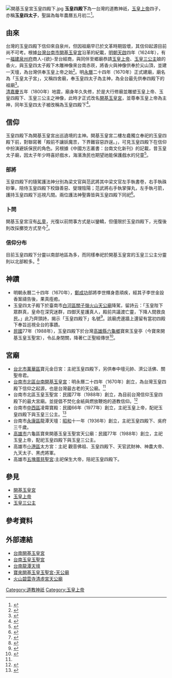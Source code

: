 [[File:開基玉皇宮玉皇四殿下.jpg|thumb]]
{{copyedit|time=2013-05-14T11:28:29+00:00}}
'''玉皇四殿下'''為一台灣的道教神祇，[[玉皇上帝|玉皇上帝]]四子，亦稱'''玉皇四太子'''，聖誕為每年農曆五月初二<ref>{{Cite web|url=http://www.kaigi.com.tw/story.htm|title=台南開基玉皇宮|accessdate=2018-08-02|work=www.kaigi.com.tw|archive-date=2018-09-28|archive-url=https://web.archive.org/web/20180928164128/http://www.kaigi.com.tw/story.htm|dead-url=no}}</ref>。

== 由來 ==

台灣的玉皇四殿下信仰來自泉州，但因祖廟早已於文革時期毀壞，其信仰起源目前尚不可考。根據[[台灣|台灣]][[台南市|台南市]][[開基玉皇宮|開基玉皇宮]]沿革的紀載，[[明朝|明朝]][[天啟|天啟]]四年（1624年），有一[[福建|福建]][[泉州府|泉州府]]商人-{欲}-至台經商，與同伴至鄉廟恭請[[玉皇上帝|玉皇上帝]]、[[玉皇三公主|玉皇三公主]]娘的香火，與玉皇四太子殿下木雕神像來台南赤崁，將香火與神像供奉於尖山頂，並建一天壇，為台灣供奉玉皇上帝之始<ref>{{Cite web|url=http://www.yuhlonggong.com/index.php?option=com_content&view=article&id=99:znchin1&catid=42:2011-01-07-05-52-5|title=玉皇四殿下聖紀|accessdate=2018-08-02|author=|date=|last=玉欽居士|work=www.yuhlonggong.com|publisher=|language=zh-tw|archive-date=2018-08-02|archive-url=https://web.archive.org/web/20180802193231/http://www.yuhlonggong.com/index.php?option=com_content&view=article&id=99:znchin1&catid=42:2011-01-07-05-52-5|dead-url=no}}</ref>。明[[永曆|永曆]]二十四年（1670年）正式建廟，廟名為「玉皇太子宮」，又稱四舍廟，奉玉皇四太子為主神，為全台最先供奉四殿下的祖廟<ref>{{Cite web|url=https://www.moi.gov.tw/files/civil_download_file/15.%E5%8F%B0%E5%8D%97%E5%B8%82-99%E5%B9%B4%E8%AA%BF%E6%9F%A5%E5%AF%BA%E9%99%A2%E5%AE%AE%E5%BB%9F%E5%9F%BA%E6%9C%AC%E8%B3%87%E6%96%99.pdf|title=全國寺院宮廟基本資料調查表}}</ref>。<br>[[台灣清治時期|清]][[嘉慶|嘉慶]]五年（1800年）地震，廟身年久失修，於是大行修廟並雕塑玉皇上帝、玉皇四殿下、玉皇三公主之神像，此時才正式改名[[開基玉皇宮|開基玉皇宮]]，並尊奉玉皇上帝為主神，同年玉皇四太子被改稱為玉皇四殿下<ref name="#1">{{Cite web|url=http://crgis.rchss.sinica.edu.tw/temples/TainanCity/north/2104050-KJYHG|title=開基玉皇宮|accessdate=2018-08-07|author=謝奇峰|work=文化資源地理資訊系統|language=zh-tw|archive-date=2018-08-01|archive-url=https://web.archive.org/web/20180801190652/http://crgis.rchss.sinica.edu.tw/temples/TainanCity/north/2104050-KJYHG|dead-url=no}}</ref>。

== 信仰 ==

玉皇四殿下為開基玉皇宮出巡遶境的主神。開基玉皇宮二樓左龕獨立奉祀的玉皇四殿下前，對聯寫著「殿前不讓妖魔祟，下界難容惡詐逞。」，可見玉皇四殿下在信仰中扮演避妖保民的角色。另根據《中國方志叢書：台南文化新刊》的記載，昔玉皇太子廟，因太子年少時喜好戲水，海濱漁民也期望祂能保護戲水的兒童<ref>{{Cite book|url=https://books.google.com.tw/books?id=t170AAAAMAAJ&q=%E7%8E%89%E7%9A%87%E5%9B%9B%E5%A4%AA%E5%AD%90&dq=%E7%8E%89%E7%9A%87%E5%9B%9B%E5%A4%AA%E5%AD%90&hl=zh-TW&sa=X&ved=0ahUKEwiCivzhnczcAhUIA4gKHdZ-C4YQ6AEIUjAH|title=中國方志叢書: 臺灣地區|last=|first=|date=1983|publisher=成文出版社|year=|isbn=|location=|pages=|language=zh-TW|chapter=|access-date=2018-08-01|archive-date=2018-08-01|archive-url=https://web.archive.org/web/20180801221140/https://books.google.com.tw/books?id=t170AAAAMAAJ&q=%E7%8E%89%E7%9A%87%E5%9B%9B%E5%A4%AA%E5%AD%90&dq=%E7%8E%89%E7%9A%87%E5%9B%9B%E5%A4%AA%E5%AD%90&hl=zh-TW&sa=X&ved=0ahUKEwiCivzhnczcAhUIA4gKHdZ-C4YQ6AEIUjAH|dead-url=no}}</ref>。
=== 部將 ===
玉皇四殿下的隨駕護法神分別為梁文官與范武將其中梁文官左手執書卷，右手執硃砂筆，陪侍玉皇四殿下校錄善惡、燮理陰陽；范武將右手執掌彈丸，左手執弓箭，護持玉皇四殿下巡視凡間。兩位護法神聖壽皆與玉皇四殿下同祀<ref>{{Cite web|url=http://www.yuhlonggong.com/index.php?option=com_content&view=article&id=131&catid=42&Itemid=66|title=關太尉與黃侍讀聖紀|accessdate=2018-08-02|author=|date=|last=玉欽居士|work=www.yuhlonggong.com|publisher=|language=zh-tw|archive-date=2018-08-03|archive-url=https://web.archive.org/web/20180803194641/http://www.yuhlonggong.com/index.php?option=com_content&view=article&id=131&catid=42&Itemid=66|dead-url=no}}</ref>。

=== 卜問 ===
開基玉皇宮沒有[[乩童|乩童]]，光復以前問事方式是以鑾轎，但僅限於玉皇四殿下，光復後則改採擲筊方式至今<ref>{{Cite web|url=https://ndltd.ncl.edu.tw/cgi-bin/gs32/gsweb.cgi?o=dnclcdr&s=id=%22099CCU00045013%22.&searchmode=basicf|title=解讀在地神明----玉皇三公主信仰研究|accessdate=2018-08-01|archive-date=2018-08-01|archive-url=https://web.archive.org/web/20180801220846/https://ndltd.ncl.edu.tw/cgi-bin/gs32/gsweb.cgi?o=dnclcdr&s=id=%22099CCU00045013%22.&searchmode=basicf|dead-url=no}}</ref>。
=== 信仰分布 ===
目前玉皇四殿下分靈以南部地區為多，而同樣奉祀於開基玉皇宮的玉皇三公主分靈則以北部較多。<ref>{{Cite web |url=https://www.th.gov.tw/new_site/05publish/03publishquery/02journal/01download.php?COLLECNUM=401054206  |title = 臺灣文獻季刊臺南開基玉皇宮與諸天信仰 }}</ref>

== 神蹟 ==

* 明朝永曆二十四年（1670年），[[鄭成功|鄭成功]]部將李世輝身患頑疾，經其子李世金設香案禱告後，果真痊癒。
* 玉皇四太子殿下於臺南市[[白河區|白河區]][[關子嶺|關子嶺]][[火山碧雲寺|火山天公廟]]降駕，留詩云：「玉皇陛下眾群真，皇命在深究迷群，四御天星護真人，殿前共議渡亡靈，下降人間救良民。」此乃齊頭詩，揭示「玉皇四殿下」名號<ref>{{Cite web |url=http://www.mediafire.com/view/l63ulybwhv34x52/35414337_1688457634570162_2569508023563190272_n.jpg  |title = 火山天公廟藏頭詩 }}</ref>。該廟虎邊牆上還留有當初四殿下奉旨巡視全台的事蹟。
* [[民國紀年|民國]]77年（1988年），玉皇四殿下於台灣[[高雄縣|高雄縣]][[六龜鄉|六龜鄉]]寶來玉皇亭（今寶來開基玉皇玉聖宮），令乩身閉關，降著仁正聖經傳世<ref>{{Cite web  |url=http://www.yuhlonggong.com/daoism_scripture/scripture_5.pdf  |title=仁正聖經全文  |accessdate=2018-07-11  |archive-date=2018-07-12  |archive-url=https://web.archive.org/web/20180712003926/http://www.yuhlonggong.com/daoism_scripture/scripture_5.pdf  |dead-url=no  }}</ref>。

== 宮廟 ==

* [[台北市|台北市]][[萬華區|萬華區]]寶元金日宮：主祀玉皇四殿下，另供奉中壇元帥、濟公活佛、關聖帝君。
* [[台南市|台南市]][[北區_(臺南市)|北區]][[開基玉皇宮|台南開基玉皇宮]]：明永曆二十四年（1670年）創立，為台灣玉皇四殿下信仰之起源，也是台灣最古老的天公廟。<ref name="#1"/>
* 台南市北區玉皇玉聖宮：民國77年（1988年）創立，為目前台灣信仰玉皇四殿下的最大宮廟。並提倡不焚化金紙與燃放鞭炮的道教信仰。<ref>{{Cite web|url=http://www.yuhlonggong.com/index.php?option=com_content&view=article&id=173&Itemid=70|title=玉皇玉聖宮沿革|accessdate=2019-01-09|author=玉欽居士|work=www.yuhlonggong.com|language=zh-tw|archive-date=2019-01-09|archive-url=https://web.archive.org/web/20190109012029/http://www.yuhlonggong.com/index.php?option=com_content&view=article&id=173&Itemid=70|dead-url=no}}</ref>
* 台南市[[中西區_(台灣)|中西區]]凌霄寶殿：民國66年（1977年）創立，主祀玉皇上帝，配祀玉皇四殿下與玉皇三公主。<ref>{{Cite web|url=http://crgis.rchss.sinica.edu.tw/temples/TainanCity/westcentral/2108025-LXBD|title=凌霄寶殿|accessdate=2019-01-09|author=謝奇峰|work=文化資源地理資訊系統|language=zh-tw|archive-date=2019-01-09|archive-url=https://web.archive.org/web/20190109062115/http://crgis.rchss.sinica.edu.tw/temples/TainanCity/westcentral/2108025-LXBD|dead-url=no}}</ref>
* 台南市[[永康區|永康區]]龍潭天壇：[[昭和|昭和]]十一年（1936年）創立，主祀玉皇四殿下、吳府三千歲。
* [[高雄市|高雄市]]六龜區寶來開基玉皇玉聖宮天公廟：民國77年（1988年）創立，主祀玉皇上帝，配祀玉皇四殿下與玉皇三公主。
* 高雄市[[小港區|小港區]]太方宮：主祀 觀音佛祖、玉皇四殿下、天官武財神、神農大帝、九天太子、黑虎將軍。
* 高雄市[[五塊厝慈聖宮|五塊厝慈聖宮]]:主祀保生大帝，陪祀玉皇四殿下。

==參見==
*[[開基玉皇宮|開基玉皇宮]]
*[[玉皇上帝|玉皇上帝]]
*[[玉皇三公主|玉皇三公主]]

== 參考資料 ==
{{reflist}}

== 外部連結 ==
*[http://www.kaigi.com.tw/index.htm 台南開基玉皇宮] {{Wayback|url=http://www.kaigi.com.tw/index.htm |date=20180928162731 }}<br>
*[http://www.yuhlonggong.com/ 台南玉皇玉聖宮] {{Wayback|url=http://www.yuhlonggong.com/ |date=20190107080045 }}<br>
*[https://zh-tw.facebook.com/Longtan.Temple/ 台南龍潭天壇]
*[https://www.facebook.com/%E5%AF%B6%E4%BE%86%E9%96%8B%E5%9F%BA%E7%8E%89%E7%9A%87%E7%8E%89%E8%81%96%E5%AE%AE-%E5%A4%A9%E5%85%AC%E5%BB%9F-411488935582917/ 寶來開基玉皇玉聖宮-天公廟]<br>
*[http://www.bys.org.tw/bys/godd.htm 火山碧雲寺清虛宮天公廟] {{Wayback|url=http://www.bys.org.tw/bys/godd.htm |date=20190110153309 }}<br>

[[Category:道教神祇|Category:道教神祇]]
[[Category:玉皇上帝|Category:玉皇上帝]]